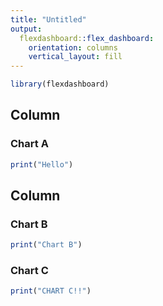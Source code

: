 ```yaml
---
title: "Untitled"
output: 
  flexdashboard::flex_dashboard:
    orientation: columns
    vertical_layout: fill
---
```


```r
library(flexdashboard)
```

Column {data-width=650}
-----------------------------------------------------------------------

### Chart A

```r
print("Hello")
```

Column {data-width=350}
-----------------------------------------------------------------------

### Chart B

```r
print("Chart B")
```

### Chart C

```r
print("CHART C!!")
```

